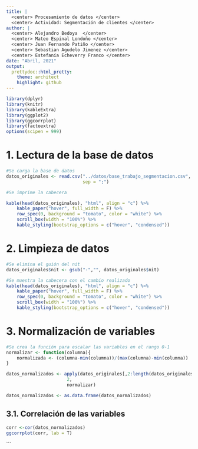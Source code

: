 ```yaml
---
title: | 
  <center> Procesamiento de datos </center>
  <center> Actividad: Segmentación de clientes </center>
author: | 
  <center> Alejandro Bedoya  </center>
  <center> Mateo Espinal Londoño </center>
  <center> Juan Fernando Patiño </center>
  <center> Sebastian Agudelo Jimenez </center>
  <center> Estefanía Echeverry Franco </center>
date: "Abril, 2021"
output:
  prettydoc::html_pretty:
    theme: architect
    highlight: github
---
```



```r
library(dplyr)
library(knitr)
library(kableExtra)
library(ggplot2)
library(ggcorrplot)
library(factoextra)
options(scipen = 999)
```


# 1. Lectura de la base de datos

```r
#Se carga la base de datos
datos_originales <- read.csv("../datos/base_trabajo_segmentacion.csv",
                             sep = ";")

#Se imprime la cabecera

kable(head(datos_originales), "html", align = "c") %>% 
    kable_paper("hover", full_width = F) %>% 
    row_spec(0, background = "tomato", color = "white") %>% 
    scroll_box(width = "100%") %>% 
    kable_styling(bootstrap_options = c("hover", "condensed"))
```

# 2. Limpieza de datos
```r
#Se elimina el guión del nit
datos_originales$nit <- gsub("-","", datos_originales$nit)

#Se muestra la cabecera con el cambio realizado
kable(head(datos_originales), "html", align = "c") %>% 
    kable_paper("hover", full_width = F) %>% 
    row_spec(0, background = "tomato", color = "white") %>% 
    scroll_box(width = "100%") %>% 
    kable_styling(bootstrap_options = c("hover", "condensed"))
```

# 3. Normalización de variables
```r
#Se crea la función para escalar las variables en el rango 0-1
normalizar <- function(columna){
    normalizada <- (columna-min(columna))/(max(columna)-min(columna))
}

datos_normalizados <- apply(datos_originales[,2:length(datos_originales)], 
                       2,
                       normalizar)

datos_normalizados <- as.data.frame(datos_normalizados)
```

## 3.1. Correlación de las variables
```r
corr <-cor(datos_normalizados)
ggcorrplot(corr, lab = T)
```
```



